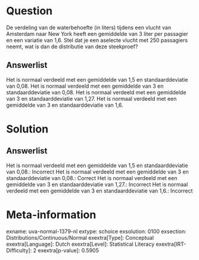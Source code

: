 Question
========

De verdeling van de waterbehoefte (in liters) tijdens een vlucht van
Amsterdam naar New York heeft een gemiddelde van 3 liter per passagier
en een variatie van 1,6. Stel dat je een aselecte vlucht met 250
passagiers neemt, wat is dan de distributie van deze steekproef?

Answerlist
----------

Het is normaal verdeeld met een gemiddelde van 1,5 en standaarddeviatie van 0,08.
Het is normaal verdeeld met een gemiddelde van 3 en standaarddeviatie van 0,08.
Het is normaal verdeeld met een gemiddelde van 3 en standaarddeviatie van 1,27.
Het is normaal verdeeld met een gemiddelde van 3 en standaarddeviatie van 1,6.

Solution
========

Answerlist
----------

Het is normaal verdeeld met een gemiddelde van 1,5 en standaarddeviatie van 0,08.: Incorrect
Het is normaal verdeeld met een gemiddelde van 3 en standaarddeviatie van 0,08.: Correct
Het is normaal verdeeld met een gemiddelde van 3 en standaarddeviatie van 1,27.: Incorrect
Het is normaal verdeeld met een gemiddelde van 3 en standaarddeviatie van 1,6.: Incorrect

Meta-information
================
exname: uva-normal-1379-nl
extype: schoice
exsolution: 0100
exsection: Distributions/Continuous/Normal
exextra[Type]: Conceptual
exextra[Language]: Dutch
exextra[Level]: Statistical Literacy
exextra[IRT-Difficulty]: 2
exextra[p-value]: 0.5905
